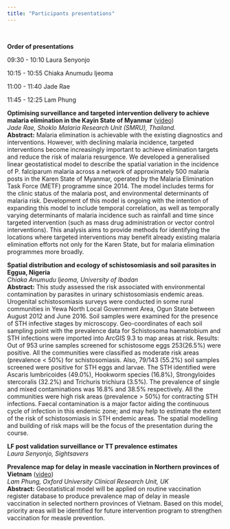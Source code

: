 ```yaml
---
title: "Participants presentations"
---
```


<br/>

**Order of presentations**

09:30 - 10:10 Laura Senyonjo

10:15 - 10:55 Chiaka Anumudu Ijeoma

11:00 - 11:40 Jade Rae

11:45 - 12:25 Lam Phung

**Optimising surveillance and targeted intervention delivery to achieve malaria elimination in the Kayin State of Myanmar** ([video](https://eur02.safelinks.protection.outlook.com/?url=https%3A%2F%2Flivelancsac-my.sharepoint.com%2F%3Av%3A%2Fg%2Fpersonal%2Fgiorgi_lancaster_ac_uk%2FEWQ0eSgELItLhR_QcIcuq5MBbBxl0q2Bg_JeSb5ZVL1c5w%3Fe%3Dfdqjqw&data=04%7C01%7Cc.fronterr%40lancaster.ac.uk%7C1df59dd106f143347a6d08d90583c772%7C9c9bcd11977a4e9ca9a0bc734090164a%7C0%7C0%7C637546885802489470%7CUnknown%7CTWFpbGZsb3d8eyJWIjoiMC4wLjAwMDAiLCJQIjoiV2luMzIiLCJBTiI6Ik1haWwiLCJXVCI6Mn0%3D%7C1000&sdata=rdZ85lCu0O68qq2pCtQ2vS5UfodGRwQ7Agy9AFsVr%2F0%3D&reserved=0))\
*Jade Rae, Shoklo Malaria Research Unit (SMRU), Thailand.*\
**Abstract:** Malaria elimination is achievable with the existing diagnostics and interventions. However, with declining malaria incidence, targeted interventions become increasingly important to achieve elimination targets and reduce the risk of malaria resurgence. We developed a generalised linear geostatistical model to describe the spatial variation in the incidence of P. falciparum malaria across a network of approximately 500 malaria posts in the Karen State of Myanmar, operated by the Malaria Elimination Task Force (METF) programme since 2014. The model includes terms for the clinic status of the malaria post, and environmental determinants of malaria risk. Development of this model is ongoing with the intention of expanding this model to include temporal correlation, as well as temporally varying determinants of malaria incidence such as rainfall and time since targeted intervention (such as mass drug administration or vector control interventions). This analysis aims to provide methods for identifying the locations where targeted interventions may benefit already existing malaria elimination efforts not only for the Karen State, but for malaria elimination programmes more broadly. 

**Spatial distribution and ecology of schistosomiasis and soil parasites in Eggua, Nigeria**\
*Chiaka Anumudu Ijeoma, University of Ibadan*\
**Abstract:**
This study assessed the risk associated with environmental contamination by parasites in urinary schistosomiasis endemic areas. Urogenital schistosomiasis surveys were conducted in some rural communities in Yewa North Local Government Area, Ogun State between August 2012 and June 2016. Soil samples were examined for the presence of STH infective stages by microscopy. Geo-coordinates of each soil sampling point with the prevalence data for Schistosoma haematobium and STH infections were imported into ArcGIS 9.3 to map areas at risk. 
Results: Out of 953 urine samples screened for schistosome eggs 253(26.5%) were positive. All the communities were classified as moderate risk areas (prevalence < 50%) for schistosomiasis.  Also, 79/143 (55.2%) soil samples screened were positive for STH eggs and larvae. The STH identified were Ascaris lumbricoides (49.0%), Hookworm species (16.8%), Strongyloides stercoralis (32.2%) and Trichuris trichiura (3.5%). The prevalence of single and mixed contaminations was 16.8% and 38.5% respectively. All the communities were high risk areas (prevalence > 50%) for contracting STH infections. Faecal contamination is a major factor aiding the continuous cycle of infection in this endemic zone; and may help to estimate the extent of the risk of schistosomiasis in STH endemic areas. The spatial modelling and building of risk maps  will be the focus of the presentation during the course.


**LF post validation surveillance or TT prevalence estimates**\
*Laura Senyonjo, Sightsavers*


**Prevalence map for delay in measle vaccination in Northern provinces of Vietnam** ([video](https://eur02.safelinks.protection.outlook.com/?url=https%3A%2F%2Flivelancsac-my.sharepoint.com%2F%3Av%3A%2Fg%2Fpersonal%2Fgiorgi_lancaster_ac_uk%2FES6idvawzDZLhmGipdJWaBkB9ecCdoGddz3NF4IooOLldQ%3Fe%3DcTKqc2&data=04%7C01%7Cc.fronterr%40lancaster.ac.uk%7C1df59dd106f143347a6d08d90583c772%7C9c9bcd11977a4e9ca9a0bc734090164a%7C0%7C0%7C637546885802499429%7CUnknown%7CTWFpbGZsb3d8eyJWIjoiMC4wLjAwMDAiLCJQIjoiV2luMzIiLCJBTiI6Ik1haWwiLCJXVCI6Mn0%3D%7C1000&sdata=%2BWVcsHJ2a%2FGD3cLGRf5J9q2fKFcjxQ02Orgw2IjcXaw%3D&reserved=0))\
*Lam Phung, Oxford University Clinical Research Unit, UK*\
**Abstract:** Geostatistical model will be applied on routine vaccination register database to produce prevalence map of delay in measle vaccination in selected northern provinces of Vietnam. Based on this model, priority areas will be identified for future intervention program to strengthen vaccination for measle prevention.
